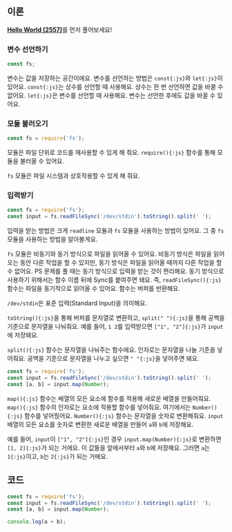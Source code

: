 ## 이론

[**Hello World (2557)**](../2557/js)를 먼저 풀어보세요!

### 변수 선언하기

```js {1}
const fs;
```

변수는 값을 저장하는 공간이에요.
변수를 선언하는 방법은 `const{:js}`와 `let{:js}`이 있어요.
`const{:js}`는 상수를 선언할 때 사용해요.
상수는 한 번 선언하면 값을 바꿀 수 없어요.
`let{:js}`은 변수를 선언할 때 사용해요.
변수는 선언한 후에도 값을 바꿀 수 있어요.

### 모듈 불러오기

```js {1}
const fs = require('fs');
```

모듈은 파일 단위로 코드를 재사용할 수 있게 해 줘요.
`require(){:js}` 함수를 통해 모듈을 불러올 수 있어요.

`fs` 모듈은 파일 시스템과 상호작용할 수 있게 해 줘요.

### 입력받기

```js {2}
const fs = require('fs');
const input = fs.readFileSync('/dev/stdin').toString().split(' ');
```

입력을 받는 방법은 크게 `readline` 모듈과 `fs` 모듈을 사용하는 방법이 있어요.
그 중 `fs` 모듈을 사용하는 방법을 알아볼게요.

`fs` 모듈은 비동기와 동기 방식으로 파일을 읽어올 수 있어요.
비동기 방식은 파일을 읽어오는 동안 다른 작업을 할 수 있지만, 동기 방식은 파일을 읽어올 때까지 다른 작업을 할 수 없어요.
PS 문제를 풀 때는 동기 방식으로 입력을 받는 것이 편리해요.
동기 방식으로 사용하기 위해서는 함수 이름 뒤에 Sync를 붙여주면 돼요.
즉, `readFileSync(){:js}` 함수는 파일을 동기적으로 읽어올 수 있어요.
함수는 버퍼를 반환해요.

`/dev/stdin`은 표준 입력(Standard Input)을 의미해요.

`toString(){:js}`을 통해 버퍼를 문자열로 변환하고, `split(" "){:js}`을 통해 공백을 기준으로 문자열을 나눠줘요.
예를 들어, `1 2`를 입력받으면 `["1", "2"]{:js}`가 `input`에 저장돼요.

`split(){:js}` 함수는 문자열을 나눠주는 함수에요.
인자로는 문자열을 나눌 기준을 넣어줘요.
공백을 기준으로 문자열을 나누고 싶으면 `" "{:js}`을 넣어주면 돼요.

```js {3}
const fs = require('fs');
const input = fs.readFileSync('/dev/stdin').toString().split(' ');
const [a, b] = input.map(Number);
```

`map(){:js}` 함수는 배열의 모든 요소에 함수를 적용해 새로운 배열을 만들어줘요.
`map(){:js}` 함수의 인자로는 요소에 적용할 함수를 넣어줘요.
여기에서는 `Number(){:js}` 함수를 넣어줬어요.
`Number(){:js}` 함수는 문자열을 숫자로 변환해줘요.
`input` 배열의 모든 요소를 숫자로 변환한 새로운 배열을 만들어 `a`와 `b`에 저장해요.

예를 들어, `input`이 `["1", "2"]{:js}`인 경우 `input.map(Number){:js}`로 변환하면 `[1, 2]{:js}`가 되는 거에요.
이 값들을 앞에서부터 `a`와 `b`에 저장해요.
그러면 `a`는 `1{:js}`이고, `b`는 `2{:js}`가 되는 거에요.

## 코드

```js
const fs = require('fs');
const input = fs.readFileSync('/dev/stdin').toString().split(' ');
const [a, b] = input.map(Number);

console.log(a + b);
```
